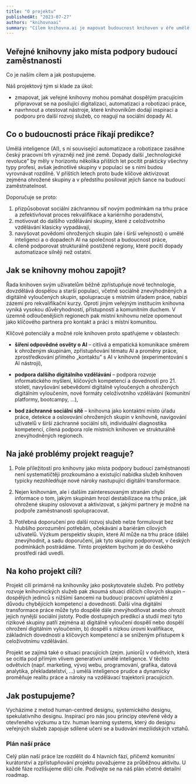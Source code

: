 ```yaml
---
title: "O projektu"
publishedAt: "2023-07-27"
authors: "knihovnaai"
summary: "Cílem knihovna.ai je mapovat budoucnost knihoven v éře umělé inteligence. Na této stránce se dočtete o podrobných východiscích, cílech i postupu projektového týmu."
---
```


<Section hero title="O projektu">

# Veřejné knihovny jako místa podpory budoucí zaměstnanosti

Co je naším cílem a jak postupujeme.

</Section>

<Section prose>

Náš projektový tým si klade za úkol:

- zmapovat, jak veřejné knihovny mohou pomáhat dospělým pracujícím připravovat se na posilující digitalizaci, automatizaci a robotizaci práce,
- navrhnout a otestovat nástroje, které knihovníkům dodají inspiraci a podporu pro další rozvoj služeb, co reagují na sociální dopady AI.

## Co o budoucnosti práce říkají predikce?

Umělá inteligence (AI), s ní související automatizace a robotizace zasáhne český pracovní trh výrazněji než jiné země. Dopady další „technologické revoluce” by měly v horizontu několika příštích let pocítit prakticky všechny typy profesí, avšak jednotlivé skupiny v populaci se s nimi budou vyrovnávat rozdílně. V příštích letech proto bude klíčové aktivizovat zejména ohrožené skupiny a v předstihu posilovat jejich šance na budoucí zaměstnatelnost.

Doporučuje se proto:

1. přizpůsobovat sociální záchrannou síť novým podmínkám na trhu práce a zefektivňovat proces rekvalifikace a kariérního poradenství,
2. motivovat do dalšího vzdělávání skupiny, které z celoživotního vzdělávání klasicky vypadávají,
3. navyšovat povědomí ohrožených skupin (ale i širší veřejnosti) o umělé inteligenci a o dopadech AI na společnost a budoucnost práce,
4. cíleně podporovat strukturálně postižené regiony, které pocítí dopady automatizace silněji než ostatní.

## Jak se knihovny mohou zapojit?

Řada knihoven svým uživatelům běžně zpřístupňuje nové technologie, dovzdělává dospělou a starší populaci, včetně sociálně znevýhodněných a digitálně vyloučených skupin, spolupracuje s místním úřadem práce, nabízí zázemí pro rekvalifikační kurzy. Oproti jiným veřejným institucím knihovna vyniká vysokou důvěryhodností, přístupností a komunitním duchem. V územně odloučenějších regionech pak místní knihovnu nelze opomenout jako klíčového partnera pro kontakt a práci s místní komunitou.

Klíčové potenciály a možné role knihoven proto spatřujeme v oblastech:

- **šíření odpovědné osvěty o AI** – citlivá a empatická komunikace směrem k ohroženým skupinám, zpřístupňování tématu AI a proměny práce, zprostředkování přímého „kontaktu” s AI v knihovně (experimentování s AI nástroji),

- **podpora dalšího digitálního vzdělávání** – podpora rozvoje informatického myšlení, klíčových kompetencí a dovedností pro 21. století, navyšování sebevědomí digitálně vyloučených a ohrožených digitálním vyloučením, nové formáty celoživotního vzdělávání (komunitní platformy, bootcampy, …),

- **bod záchranné sociální sítě** – knihovna jako kontaktní místo úřadu práce, detekce a oslovování ohrožených skupin v knihovně, navigování uživatelů v širší záchranné sociální síti, individuální diagnostika kompetencí, cílená podpora role místních knihoven ve strukturálně znevýhodněných regionech.

## Na jaké problémy projekt reaguje?

1. Pole příležitostí pro knihovny jako místa podpory budoucí zaměstnanosti není systematičtěji prozkoumáno a existující nabídka služeb knihoven typicky nezohledňuje nové nároky nastupující digitální transformace.

2. Nejen knihovnám, ale i dalším zainteresovaným stranám chybí informace o tom, jakým skupinám hrozí destabilizace na trhu práce, jak ohrožené skupiny oslovovat a aktivizovat, s jakými partnery je možné na podpoře zaměstnanosti spolupracovat.

3. Potřebná doporučení pro další rozvoj služeb nelze formulovat bez hlubšího porozumění potřebám, očekávání a bariérám cílových uživatelů. Výzkum perspektiv skupin, které AI může na trhu práce (dále) znevýhodnit, a sadu doporučení, jak tyto skupiny podporovat, v českých podmínkách postrádáme. Tímto projektem bychom je do českého prostředí rádi uvedli.

## Na koho projekt cílí?

Projekt cílí primárně na knihovníky jako poskytovatele služeb. Pro potřeby rozvoje knihovnických služeb pak zkoumá situaci dílčích cílových skupin – dospělých jedinců s nižšími šancemi na budoucí pracovní uplatnění z důvodu chybějících kompetencí a dovedností. Další vlna digitální transformace práce může tyto dospělé dále znevýhodňovat anebo ohrozit jejich nynější sociální jistoty. Podle dostupných predikcí a studií mezi tyto rizikové skupiny patří zejména a) digitálně vyloučení dospělí nebo dospělí ohrožení digitálním vyloučením, b) dospělí s nízkou úrovni kvalifikace, základních dovedností a klíčových kompetencí a se sníženým přístupem k celoživotnímu vzdělávání.

Projekt se zajímá také o situaci pracujících (zejm. juniorů) v odvětvích, která se ocitla pod přímým vlivem generativní umělé inteligence. V těchto odvětvích (např. marketing, vývoj webu, programování, grafika, datová analytika, překladatelství, …) umělá inteligence prudce a dynamicky proměňuje realitu práce a nároky na vzdělávací trajektorii pracujících.

## Jak postupujeme?

Vycházíme z metod human-centred designu, systemického designu, spekulativního designu. Inspirací pro nás jsou principy otevřené vědy a otevřeného výzkumu a tzv. human learning systems, který do designu veřejných služeb zapojuje sdílené učení se a budování mezilidských vztahů.

### Plán naší práce

Celý plán naší práce lze rozdělit do 4 hlavních fází, přičemž komunitní kurátorství a zpřístupňování projektu považujeme za průběžnou aktivitu. U každé fáze rozlišujeme dílčí cíle. Podívejte se na náš plán včetně detailní roadmap.

</Section>

<Roadmap />
